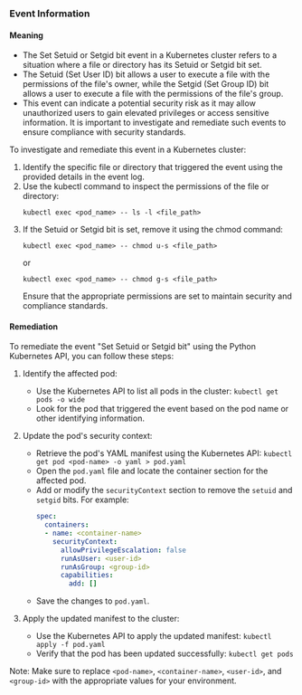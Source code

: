 
### Event Information

#### Meaning

- The Set Setuid or Setgid bit event in a Kubernetes cluster refers to a situation where a file or directory has its Setuid or Setgid bit set.
- The Setuid (Set User ID) bit allows a user to execute a file with the permissions of the file's owner, while the Setgid (Set Group ID) bit allows a user to execute a file with the permissions of the file's group.
- This event can indicate a potential security risk as it may allow unauthorized users to gain elevated privileges or access sensitive information. It is important to investigate and remediate such events to ensure compliance with security standards.

To investigate and remediate this event in a Kubernetes cluster:
1. Identify the specific file or directory that triggered the event using the provided details in the event log.
2. Use the kubectl command to inspect the permissions of the file or directory:
   ```
   kubectl exec <pod_name> -- ls -l <file_path>
   ```
3. If the Setuid or Setgid bit is set, remove it using the chmod command:
   ```
   kubectl exec <pod_name> -- chmod u-s <file_path>
   ```
   or
   ```
   kubectl exec <pod_name> -- chmod g-s <file_path>
   ```
   Ensure that the appropriate permissions are set to maintain security and compliance standards.

#### Remediation

To remediate the event "Set Setuid or Setgid bit" using the Python Kubernetes API, you can follow these steps:

1. Identify the affected pod:
   - Use the Kubernetes API to list all pods in the cluster: `kubectl get pods -o wide`
   - Look for the pod that triggered the event based on the pod name or other identifying information.

2. Update the pod's security context:
   - Retrieve the pod's YAML manifest using the Kubernetes API: `kubectl get pod <pod-name> -o yaml > pod.yaml`
   - Open the `pod.yaml` file and locate the container section for the affected pod.
   - Add or modify the `securityContext` section to remove the `setuid` and `setgid` bits. For example:
     ```yaml
     spec:
       containers:
       - name: <container-name>
         securityContext:
           allowPrivilegeEscalation: false
           runAsUser: <user-id>
           runAsGroup: <group-id>
           capabilities:
             add: []
     ```
   - Save the changes to `pod.yaml`.

3. Apply the updated manifest to the cluster:
   - Use the Kubernetes API to apply the updated manifest: `kubectl apply -f pod.yaml`
   - Verify that the pod has been updated successfully: `kubectl get pods`

Note: Make sure to replace `<pod-name>`, `<container-name>`, `<user-id>`, and `<group-id>` with the appropriate values for your environment.

